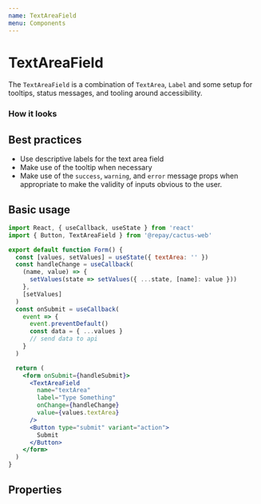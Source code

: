 ```yaml
---
name: TextAreaField
menu: Components
---
```



# TextAreaField

The `TextAreaField` is a combination of `TextArea`, `Label` and some setup for tooltips, status messages, and tooling around accessibility.

### How it looks

<TextAreaField
  name="textArea"
  label="Type Something"
/>

## Best practices

- Use descriptive labels for the text area field
- Make use of the tooltip when necessary
- Make use of the `success`, `warning`, and `error` message props when appropriate to make the validity of inputs obvious to the user.

## Basic usage

```jsx
import React, { useCallback, useState } from 'react'
import { Button, TextAreaField } from '@repay/cactus-web'

export default function Form() {
  const [values, setValues] = useState({ textArea: '' })
  const handleChange = useCallback(
    (name, value) => {
      setValues(state => setValues({ ...state, [name]: value }))
    },
    [setValues]
  )
  const onSubmit = useCallback(
    event => {
      event.preventDefault()
      const data = { ...values }
      // send data to api
    }
  )

  return (
    <form onSubmit={handleSubmit}>
      <TextAreaField
        name="textArea"
        label="Type Something"
        onChange={handleChange}
        value={values.textArea}
      />
      <Button type="submit" variant="action">
        Submit
      </Button>
    </form>
  )
}
```

## Properties

<PropsTable of={TextAreaField} />
